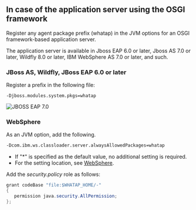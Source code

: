 ## In case of the application server using the OSGI framework

Register any agent package prefix (whatap) in the JVM options for an OSGI framework-based application server.

The application server is available in Jboss EAP 6.0 or later, Jboss AS 7.0 or later, Wildfly 8.0 or later, IBM WebSphere AS 7.0 or later, and such.

### JBoss AS, Wildfly, JBoss EAP 6.0 or later

Register a prefix in the following file:

```apacheconf title='$JBOSS_HOME/bin/standalone.conf(domain.conf)'
-Djboss.modules.system.pkgs=whatap
```

![JBOSS EAP 7.0](https://img.whatap.io/media/agent_java/install/410.png)

### WebSphere

As an JVM option, add the following.

```bash
-Dcom.ibm.ws.classloader.server.alwaysAllowedPackages=whatap
```

-   If "\*" is specified as the default value, no additional setting is required.
-   For the setting location, see [WebSphere](add-jvm-opt/websphere).

Add the _security.policy_ role as follows:

```java title='$WEBSPHERE_HOME/properties/server.policy || $WEBSPHERE_PROFILE_HOME/properties/server.policy'
grant codeBase "file:$WHATAP_HOME/-"
{
   permission java.security.AllPermission;
};
```
